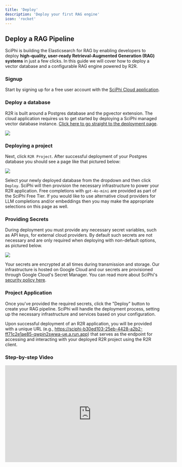 ```yaml
---
title: 'Deploy'
description: 'Deploy your first RAG engine'
icon: 'rocket'
---
```


## Deploy a RAG Pipeline

SciPhi is building the Elasticsearch for RAG by enabling developers to deploy **high-quality, user-ready Retrieval-Augmented Generation (RAG) systems** in just a few clicks. In this guide we will cover how to deploy a vector database and a configurable RAG engine powered by R2R.

### Signup

Start by signing up for a free user account with the [SciPhi Cloud application](https://app.sciphi.ai/).

### Deploy a database

R2R is built around a Postgres database and the pgvector extension. The cloud application requires us to get started by deploying a SciPhi managed vector database instance. [Click here to go straight to the deployment page](https://app.sciphi.ai/deploy).


<Frame>
  <img src="/images/vecdb.png" style={{ borderRadius: '0.5rem' }} />
</Frame>


### Deploying a project


Next, click `R2R Project`. After successful deployment of your Postgres database you should see a page like that pictured below:



<Frame>
  <img src="/images/deploy.png" style={{ borderRadius: '0.5rem' }} />
</Frame>

Select your newly deployed database from the dropdown and then click `Deploy`. SciPhi will then provision the necessary infrastructure to power your R2R application. Free completions with `gpt-4o-mini` are provided as part of the SciPhi Free Tier. If you would like to use alternative cloud providers for LLM completions and/or embeddings then you may make the appropriate selections on this page as well.

### Providing Secrets

During deployment you must provide any necessary secret variables, such as API keys, for external cloud providers. By default such secrets are not necessary and are only required when deploying with non-default options, as pictured below.

<Frame>
  <img src="/images/external_providers.png" style={{ borderRadius: '0.5rem' }} />
</Frame>

Your secrets are encrypted at all times during transmission and storage. Our infrastructure is hosted on Google Cloud and our secrets are provisioned through Google Cloud's Secret Manager. You can read more about SciPhi's [security policy here](/sciphi-cloud/security).

### Project Application

Once you've provided the required secrets, click the "Deploy" button to create your RAG pipeline. SciPhi will handle the deployment process, setting up the necessary infrastructure and services based on your configuration.

Upon successful deployment of an R2R application, you will be provided with a unique URL (e.g., https://sciphi-b30ed103-25eb-4428-a2b2-ff71c2e1ae85-qwpin2swwa-ue.a.run.app) that serves as the endpoint for accessing and interacting with your deployed R2R project using the R2R client.

### Step-by-step Video

<Frame>
<iframe width="560" height="315" src="https://www.youtube.com/embed/eHTwRqH_5U8?si=ELZU-Tpe93XgDCqj" title="YouTube video player" frameborder="0" allow="accelerometer; autoplay; clipboard-write; encrypted-media; gyroscope; picture-in-picture; web-share" referrerpolicy="strict-origin-when-cross-origin" allowfullscreen></iframe>
</Frame>
